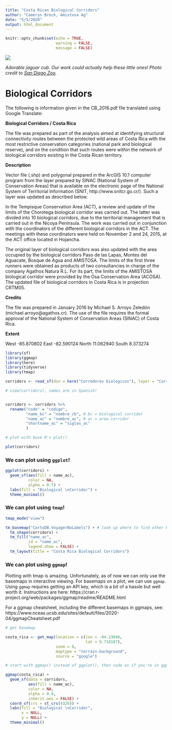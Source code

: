```yaml
---
title: "Costa Rican Biological Corridors"
author: "Cameryn Brock, Amistosa Ag"
date: "5/5/2020"
output: html_document
---
```


```r
knitr::opts_chunk$set(echo = TRUE,
                      warning = FALSE,
                      message = FALSE)
```

![](jaguar-cub-sd-zoo.jpg)


*Adorable jaguar cub. Our work could actually help these little ones! Photo credit to [San Diego Zoo](https://kids.sandiegozoo.org/animals/jaguar).*

# Biological Corridors

The following is information given in the CB_2016.pdf file translated using Google Translate:

**Biological Corridors / Costa Rica**

The file was prepared as part of the analysis aimed at identifying structural connectivity routes between the protected wild areas of Costa Rica with the most restrictive conservation categories (national park and biological reserve), and on the condition that such routes were within the network of biological corridors existing in the Costa Rican territory.

**Description**

Vector file (.shp) and polygonal prepared in the ArcGIS 10.1 computer program from the layer prepared by SINAC (National System of Conservation Areas) that is available on the electronic page of the National System of Territorial Information (SNIT, http://www.snitcr.go.cr/). Such a layer was updated as described below.

In the Tempisque Conservation Area (ACT), a review and update of the limits of the Chorotega biological corridor was carried out. The latter was divided into 10 biological corridors, due to the territorial management that is carried out in the Nicoya Peninsula. The work was carried out in conjunction with the coordinators of the different biological corridors in the ACT. The meetings with these coordinators were held on November 2 and 24, 2015, at the ACT office located in Hojancha.

The original layer of biological corridors was also updated with the area occupied by the biological corridors Paso de las Lapas, Montes del Aguacate, Bosque de Agua and AMISTOSA. The limits of the first three runners were obtained as products of two consultancies in charge of the company Agathos Natura R.L. For its part, the limits of the AMISTOSA biological corridor were provided by the Osa Conservation Area (ACOSA). The updated file of biological corridors in Costa Rica is in projection CRTM05.

**Credits**

The file was prepared in January 2016 by Michael S. Arroyo Zeledón (michael.arroyo@agathos.cr).
The use of the file requires the formal approval of the National System of Conservation Areas (SINAC) of Costa Rica.

**Extent**

West -85.870802 East -82.590124 North 11.062940 South 8.373274


```r

library(sf)
library(ggmap)
library(here)
library(tidyverse)
library(tmap)

```

```r

corridors <- read_sf(dsn = here("Corredores biologicos"), layer = "Corredores_Biologicos")

# view(corridors), names are in Spanish! 


corridors <- corridors %>% 
  rename("code" = "codigo",
         "name_bc" = "nombre_cb", # bc = biological corridor
         "name_ac" = "nombre_ac", # ac = area corridor
         "shortname_ac" = "siglas_ac"
         )

# plot with base R's plot()

plot(corridors)

```

### We can plot using `ggplot`!

```r

ggplot(corridors) + 
  geom_sf(aes(fill = name_ac),
          color = NA,
          alpha = 0.7) + 
  labs(fill = "Biological \nCorridor") + 
  theme_minimal()

```

### We can plot using `tmap`!


```r

tmap_mode("view")

tm_basemap("CartoDB.VoyagerNoLabels") + # look up where to find other basemaps
  tm_shape(corridors) + 
  tm_fill("name_ac",
          id = "name_ac",
          legend.show = FALSE) +
  tm_layout(title = "Costa Rica Biological Corridors")

```

### We can plot using `ggmap`!

Plotting with tmap is amazing. Unfortunately, as of now we can only use the basemaps in interactive viewing. For basemaps on a plot, we can use `ggmap`. Using `ggmap` requires getting an API key, which is a bit of a hassle but well worth it. Instructions are here: https://cran.r-project.org/web/packages/ggmap/readme/README.html

For a ggmap cheatsheet, including the different basemaps in ggmaps, see: https://www.nceas.ucsb.edu/sites/default/files/2020-04/ggmapCheatsheet.pdf

```r

# get basemap

costa_rica <- get_map(location = c(lon = -84.23046,
                                   lat = 9.718107),
                      zoom = 8,
                      maptype = "terrain-background",
                      source = "google")

# start with ggmap() instead of ggplot(), then code as if you're in ggplot!

ggmap(costa_rica) +
  geom_sf(data = corridors,
          aes(fill = name_ac),
          color = NA,
          alpha = 0.8,
          inherit.aes = FALSE) + 
  coord_sf(crs = st_crs(4326)) +
  labs(fill = "Biological \nCorridor",
       x = NULL,
       y = NULL) + 
  theme_minimal()
  

```

